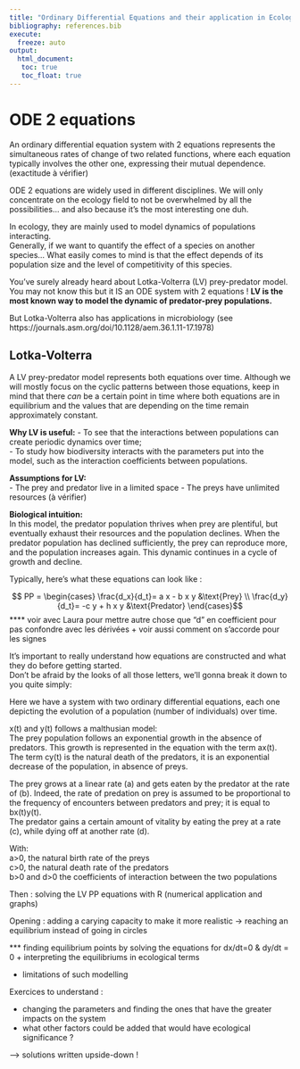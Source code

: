 ```yaml
---
title: "Ordinary Differential Equations and their application in Ecology"
bibliography: references.bib
execute: 
  freeze: auto
output: 
  html_document:
   toc: true
   toc_float: true
---
```



# ODE 2 equations

An ordinary differential equation system with 2 equations represents the simultaneous rates of change of two related functions, where each equation typically involves the other one, expressing their mutual dependence.  (exactitude à vérifier)

ODE 2 equations are widely used in different disciplines. We will only concentrate on the ecology field to not be overwhelmed by all the possibilities... and also because it's the most interesting one duh.  

In ecology, they are mainly used to model dynamics of populations interacting.  
Generally, if we want to quantify the effect of a species on another species... What easily comes to mind is that the effect depends of its population size and the level of competitivity of this species.  

You've surely already heard about Lotka-Volterra (LV) prey-predator model. You may not know this but it IS an ODE system with 2 equations ! **LV is the most known way to model the dynamic of predator-prey populations.**

But Lotka-Volterra also has applications in microbiology (see https://journals.asm.org/doi/10.1128/aem.36.1.11-17.1978)



## Lotka-Volterra  

A LV prey-predator model represents both equations over time. Although we will mostly focus on the cyclic patterns between those equations, keep in mind that there *can* be a certain point in time where both equations are in equilibrium and the values that are depending on the time remain approximately constant.  
  
**Why LV is useful:**
- To see that the interactions between populations can create periodic dynamics over time;  
- To study how biodiversity interacts with the parameters put into the model, such as the interaction coefficients between populations.  


**Assumptions for LV:**  
- The prey and predator live in a limited space
- The preys have unlimited resources
(à vérifier)  
  

**Biological intuition:**  
In this model, the predator population thrives when prey are plentiful, but eventually exhaust their resources and the population declines. When the predator population has declined sufficiently, the prey can reproduce more, and the population increases again. This dynamic continues in a cycle of growth and decline.


Typically, here's what these equations can look like :

$$ PP = \begin{cases} \frac{d_x}{d_t}= a x - b x y &\text{Prey} \\ \frac{d_y}{d_t}= -c y + h x y &\text{Predator} \end{cases}$$
**** voir avec Laura pour mettre autre chose que "d" en coefficient pour pas confondre avec les dérivées + voir aussi comment on s'accorde pour les signes

It's important to really understand how equations are constructed and what they do before getting started.  
Don't be afraid by the looks of all those letters, we'll gonna break it down to you quite simply:  

Here we have a system with two ordinary differential equations, each one depicting the evolution of a population (number of individuals) over time.  

x(t) and y(t) follows a malthusian model:  
The prey population follows an exponential growth in the absence of predators. This growth is represented in the equation with the term ax(t).  
The term cy(t) is the natural death of the predators, it is an exponential decrease of the population, in absence of preys.  

The prey grows at a linear rate (a) and gets eaten by the predator at the rate of (b). Indeed, the rate of predation on prey is assumed to be proportional to the frequency of encounters between predators and prey; it is equal to bx(t)y(t).  
The predator gains a certain amount of vitality by eating the prey at a rate (c), while dying off at another rate (d).  

With:  
a>0, the natural birth rate of the preys  
c>0, the natural death rate of the predators  
b>0 and d>0 the coefficients of interaction between the two populations  





Then :
solving the LV PP equations with R (numerical application and graphs)

Opening : adding a carying capacity to make it more realistic -> reaching an equilibrium instead of going in circles

*** finding equilibrium points by solving the equations for dx/dt=0 & dy/dt = 0 + interpreting the equilibriums in ecological terms

+ limitations of such modelling



Exercices to understand :

- changing the parameters and finding the ones that have the greater impacts on the system
- what other factors could be added that would have ecological significance ?

--> solutions written upside-down !

